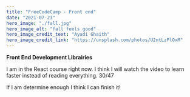 ```yaml
---
title: "FreeCodeCamp - Front end"
date: "2021-07-23"
hero_image: "./fall.jpg"
hero_image_alt: "fall feels good"
hero_image_credit_text: "Ayadi Ghaith"
hero_image_credit_link: "https://unsplash.com/photos/U2ntLzPlOxM"
---
```


**Front End Development Librairies**

I am in the React course right now. I think I will watch the video to learn faster 
instead of reading everything. 30/47

If I am determine enough I think I can finish it!